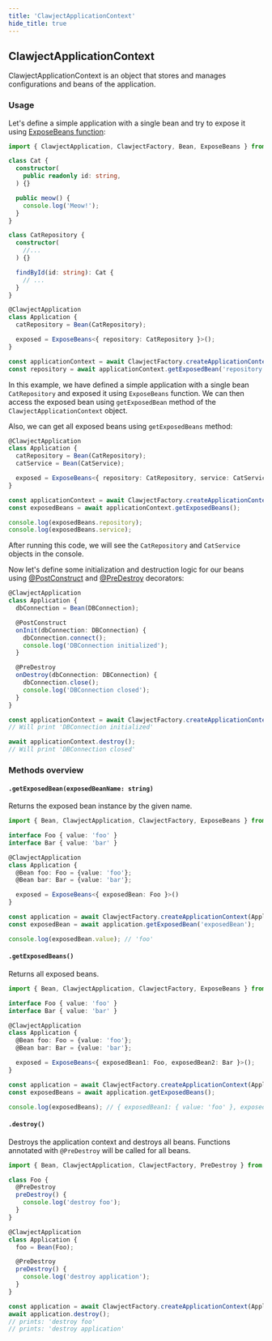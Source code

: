 ```yaml
---
title: 'ClawjectApplicationContext'
hide_title: true
---
```


## ClawjectApplicationContext

ClawjectApplicationContext is an object that stores and manages configurations and beans of the application.

### Usage

Let's define a simple application with a single bean and try to expose it using [ExposeBeans function](/docs/fundamentals/expose-beans):

```typescript
import { ClawjectApplication, ClawjectFactory, Bean, ExposeBeans } from '@clawject/di';

class Cat {
  constructor(
    public readonly id: string,
  ) {}

  public meow() {
    console.log('Meow!');
  }
}

class CatRepository {
  constructor(
    //...
  ) {}

  findById(id: string): Cat {
    // ...
  }
}

@ClawjectApplication
class Application {
  catRepository = Bean(CatRepository);

  exposed = ExposeBeans<{ repository: CatRepository }>();
}

const applicationContext = await ClawjectFactory.createApplicationContext(Application);
const repository = await applicationContext.getExposedBean('repository');
```

In this example, we have defined a simple application with a single bean `CatRepository` and exposed it using `ExposeBeans` function.
We can then access the exposed bean using `getExposedBean` method of the `ClawjectApplicationContext` object.

Also, we can get all exposed beans using `getExposedBeans` method:

```typescript
@ClawjectApplication
class Application {
  catRepository = Bean(CatRepository);
  catService = Bean(CatService);

  exposed = ExposeBeans<{ repository: CatRepository, service: CatService }>();
}

const applicationContext = await ClawjectFactory.createApplicationContext(Application);
const exposedBeans = await applicationContext.getExposedBeans();

console.log(exposedBeans.repository);
console.log(exposedBeans.service);
```

After running this code, we will see the `CatRepository` and `CatService` objects in the console.

Now let's define some initialization and destruction logic for our beans using
[@PostConstruct](/docs/fundamentals/lifecycle#postconstruct) and [@PreDestroy](/docs/fundamentals/lifecycle#predestroy) decorators:

```typescript
@ClawjectApplication
class Application {
  dbConnection = Bean(DBConnection);

  @PostConstruct
  onInit(dbConnection: DBConnection) {
    dbConnection.connect();
    console.log('DBConnection initialized');
  }

  @PreDestroy
  onDestroy(dbConnection: DBConnection) {
    dbConnection.close();
    console.log('DBConnection closed');
  }
}

const applicationContext = await ClawjectFactory.createApplicationContext(Application);
// Will print 'DBConnection initialized'

await applicationContext.destroy();
// Will print 'DBConnection closed'
```

### Methods overview

#### `.getExposedBean(exposedBeanName: string)`

Returns the exposed bean instance by the given name.

```typescript
import { Bean, ClawjectApplication, ClawjectFactory, ExposeBeans } from "@clawject/di";

interface Foo { value: 'foo' }
interface Bar { value: 'bar' }

@ClawjectApplication
class Application {
  @Bean foo: Foo = {value: 'foo'};
  @Bean bar: Bar = {value: 'bar'};

  exposed = ExposeBeans<{ exposedBean: Foo }>()
}

const application = await ClawjectFactory.createApplicationContext(Application);
const exposedBean = await application.getExposedBean('exposedBean');

console.log(exposedBean.value); // 'foo'
```


#### `.getExposedBeans()`

Returns all exposed beans.

```typescript
import { Bean, ClawjectApplication, ClawjectFactory, ExposeBeans } from '@clawject/di';

interface Foo { value: 'foo' }
interface Bar { value: 'bar' }

@ClawjectApplication
class Application {
  @Bean foo: Foo = {value: 'foo'};
  @Bean bar: Bar = {value: 'bar'};

  exposed = ExposeBeans<{ exposedBean1: Foo, exposedBean2: Bar }>();
}

const application = await ClawjectFactory.createApplicationContext(Application);
const exposedBeans = await application.getExposedBeans();

console.log(exposedBeans); // { exposedBean1: { value: 'foo' }, exposedBean2: { value: 'bar' } }
```

#### `.destroy()`

Destroys the application context and destroys all beans.
Functions annotated with `@PreDestroy` will be called for all beans.

```typescript
import { Bean, ClawjectApplication, ClawjectFactory, PreDestroy } from '@clawject/di';

class Foo {
  @PreDestroy
  preDestroy() {
    console.log('destroy foo');
  }
}

@ClawjectApplication
class Application {
  foo = Bean(Foo);

  @PreDestroy
  preDestroy() {
    console.log('destroy application');
  }
}

const application = await ClawjectFactory.createApplicationContext(Application);
await application.destroy();
// prints: 'destroy foo'
// prints: 'destroy application'
```

